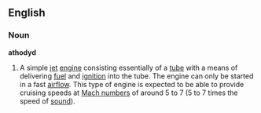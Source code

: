 ==English==
===Noun===
'''athodyd'''

#A simple [[jet]] [[engine]] consisting essentially of a [[tube]] with a means of delivering [[fuel]] and [[ignition]] into the tube.  The engine can only be started in a fast [[airflow]].  This type of engine is expected to be able to provide cruising speeds at [[Mach number]]s of around 5 to 7 (5 to 7 times the speed of [[sound]]).